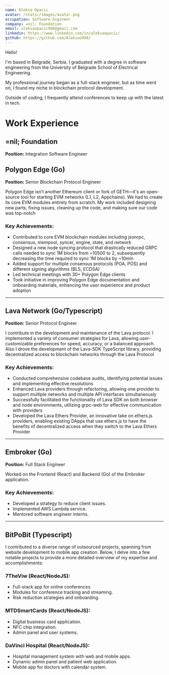 ```yaml
---
name: Aleksa Opacic
avatar: /static/images/avatar.png
occupation: Software Engineer
company: =nil; Foundation
email: aleksaopacic988@gmail.com
linkedin: https://www.linkedin.com/in/aleksaopacic/
github: https://github.com/Aleksao998/
---
```


Hello!

I'm based in Belgrade, Serbia. I graduated with a degree in software engineering from the University of Belgrade School of Electrical Engineering.

My professional journey began as a full-stack engineer, but as time went on, I found my niche in blockchain protocol development.

Outside of coding, I frequently attend conferences to keep up with the latest in tech.


# Work Experience
## =nil; Foundation
**Position:** Integration Software Engineer

## Polygon Edge (Go)
**Position:** Senior Blockchain Protocol Engineer

Polygon Edge isn’t another Ethereum client or fork of GETH—it's an open-source tool for starting EVM networks (L1, L2, Appchains). We had to create its core EVM modules entirely from scratch. My work included designing new parts, fixing issues, cleaning up the code, and making sure our code was top-notch

### Key Achievements:
- Contributed to core EVM blockchain modules including jsonrpc, consensus, mempool, syncer, engine, state, and network
- Designed a new node syncing protocol that drastically reduced GRPC calls needed to sync 1M blocks from ~10500 to 2, subsequently decreasing the time required to sync 1M blocks by ~10min
- Added support for multiple consensus protocols (POA, POS) and different signing algorithms (BLS, ECDSA)
- Led technical meetings with 30+ Polygon Edge clients
- Took initiative in improving Polygon Edge documentation and onboarding materials, enhancing the user experience and product adoption

---

## Lava Network (Go/Typescript)

**Position:** Senior Protocol Engineer

I contribute in the development and maintenance of the Lava protocol. I implemented a variety of consumer strategies for Lava, allowing user-customizable preferences for speed, accuracy, or a balanced approach. Also I drove the development of the Lava-SDK TypeScript library, providing decentralized access to blockchain networks through the Lava Protocol

### Key Achievements:
- Conducted comprehensive codebase audits, identifying potential issues and implementing effective resolutions
- Enhanced Lava providers through refactoring, allowing one provider to support multiple networks and multiple API interfaces simultaneously
- Successfully facilitated the functionality of Lava SDK on both browser and node environments, utilizing grpc-web for effective communication with providers
- Developed the Lava Ethers Provider, an innovative take on ethers.js providers, enabling existing DApps that use ethers.js to have the benefits of decentralized access when they switch to the Lava Ethers Provider

---

## Embroker (Go)

**Position:** Full Stack Engineer

Worked on the Frontend (React) and Backend (Go) of the Embroker application.

### Key Achievements:
- Developed a strategy to reduce client issues.
- Implemented AWS Lambda service.
- Mentored software engineer interns.

---

## BitPoBit (Typescript)

I contributed to a diverse range of outsourced projects, spanning from website development to mobile app creation. Below, I delve into a few notable projects to provide a more detailed overview of my expertise and accomplishments:

### 7TheViw (React/NodeJS):
- Full-stack app for online conferences.
- Modules for conference tracking and streaming.
- Risk reduction strategies and onboarding.

### MTDSmartCards (React/NodeJS):
- Digital business card application.
- NFC chip integration.
- Admin panel and user systems.

### DaVinci Hospital (React/NodeJS):
- Hospital management system with web and mobile apps.
- Dynamic admin panel and patient web application.
- Mobile app for doctors with calendar system.
